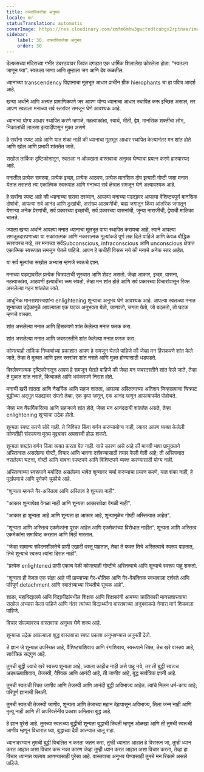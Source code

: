 ```yaml
---
title: वास्तविकतेचा अनुभव
locale: mr
statusTranslation: automatic
coverImage: https://res.cloudinary.com/xmfm6mhw3gwctndtcubgx2rptnae/image/upload/v1740337243/small_cover_educacion_fundamental_a051170f1c.webp
sidebar:
    label: 30. वास्तविकतेचा अनुभव
    order: 30
---
```

डेल्फसच्या मंदिराच्या गंभीर उंबरठ्यावर जिवंत दगडात एक धार्मिक शिलालेख कोरलेला होता: "स्वतःला जाणून घ्या". स्वतःला जाणा आणि तुम्हाला जग आणि देव कळतील.

ध्यानाच्या transcendency विज्ञानाचा मूलभूत आधार प्राचीन ग्रीक hierophants चा हा पवित्र आदर्श आहे.

खऱ्या अर्थाने आणि अत्यंत प्रामाणिकपणे जर आपण योग्य ध्यानाचा आधार स्थापित करू इच्छित असाल, तर आपण स्वतःला मनाच्या सर्व स्तरांवर समजून घेणे आवश्यक आहे.

ध्यानाचा योग्य आधार स्थापित करणे म्हणजे, महत्वाकांक्षा, स्वार्थ, भीती, द्वेष, मानसिक शक्तींचा लोभ, निकालांची लालसा इत्यादींपासून मुक्त असणे.

हे सर्वांना स्पष्ट आहे आणि यात शंका नाही की ध्यानाचा मूलभूत आधार स्थापित केल्यानंतर मन शांत होते आणि खोल आणि प्रभावी शांततेत जाते.

सखोल तार्किक दृष्टिकोनातून, स्वतःला न ओळखता वास्तवाचा अनुभव घेण्याचा प्रयत्न करणे हास्यास्पद आहे.

मनातील प्रत्येक समस्या, प्रत्येक इच्छा, प्रत्येक आठवण, प्रत्येक मानसिक दोष इत्यादी गोष्टी जशा मनात येतात तसतसे त्या एकात्मिक स्वरूपात आणि मनाच्या सर्व क्षेत्रात समजून घेणे अत्यावश्यक आहे.

हे सर्वांना स्पष्ट आहे की ध्यानाच्या सरावा दरम्यान, आपल्या मनाच्या पडद्यावर आपल्या वैशिष्ट्यपूर्ण मानसिक दोषांची, आपल्या सर्व आनंद आणि दुःखांची, असंख्य आठवणींची, बाह्य जगातून किंवा आंतरिक जगातून येणाऱ्या अनेक प्रेरणांची, सर्व प्रकारच्या इच्छांची, सर्व प्रकारच्या वासनांची, जुन्या नाराजीची, द्वेषाची मालिका चालते.

ज्याला खऱ्या अर्थाने आपल्या मनात ध्यानाचा मूलभूत पाया स्थापित करायचा आहे, त्याने आपल्या समजूतदारपणाच्या या सकारात्मक आणि नकारात्मक मूल्यांकडे पूर्ण लक्ष दिले पाहिजे आणि केवळ बौद्धिक स्तरावरच नव्हे, तर मनाच्या सर्वSubconscious, infraconscious आणि unconscious क्षेत्रात एकात्मिक स्वरूपात समजून घेतले पाहिजे. आपण हे कधीही विसरू नये की मनाचे अनेक स्तर आहेत.

या सर्व मूल्यांचा सखोल अभ्यास म्हणजे स्वतःचे ज्ञान.

मनाच्या पडद्यावरील प्रत्येक चित्रपटाची सुरुवात आणि शेवट असतो. जेव्हा आकार, इच्छा, वासना, महत्वाकांक्षा, आठवणी इत्यादींचा क्रम संपतो, तेव्हा मन शांत होते आणि सर्व प्रकारच्या विचारांपासून रिक्त असलेल्या गहन शांततेत जाते.

आधुनिक मानसशास्त्रज्ञांना enlightening शून्याचा अनुभव घेणे आवश्यक आहे. आपल्या स्वतःच्या मनात शून्याच्या उद्रेकामुळे आपल्याला एक घटक अनुभवता येतो, जाणवतो, जगता येतो, जो बदलतो, तो घटक म्हणजे वास्तव.

शांत असलेल्या मनात आणि हिंसकपणे शांत केलेल्या मनात फरक करा.

शांत असलेल्या मनात आणि जबरदस्तीने शांत केलेल्या मनात फरक करा.

कोणत्याही तार्किक निष्कर्षाच्या प्रकाशात आपण हे समजून घेतले पाहिजे की जेव्हा मन हिंसकपणे शांत केले जाते, तेव्हा ते मुळात आणि इतर स्तरांवर शांत नसते आणि मुक्त होण्यासाठी धडपडते.

विश्लेषणात्मक दृष्टिकोनातून आपण हे समजून घेतले पाहिजे की जेव्हा मन जबरदस्तीने शांत केले जाते, तेव्हा ते मुळात शांत नसते, किंचाळते आणि भयंकरपणे निराश होते.

मनाची खरी शांतता आणि नैसर्गिक आणि सहज शांतता, आपल्या अस्तित्वाच्या अतिशय जिव्हाळ्याचा चित्रपट बुद्धीच्या अद्भुत पडद्यावर संपतो तेव्हा, एक कृपा म्हणून, एक आनंद म्हणून आपल्यापर्यंत पोहोचते.

जेव्हा मन नैसर्गिकरित्या आणि सहजपणे शांत होते, जेव्हा मन आनंददायी शांततेत असते, तेव्हा enlightening शून्याचा उद्रेक होतो.

शून्यता स्पष्ट करणे सोपे नाही. ते निश्चित किंवा वर्णन करण्यायोग्य नाही, त्यावर आपण व्यक्त केलेली कोणतीही संकल्पना मुख्य मुद्द्यावर अयशस्वी होऊ शकते.

शून्यता शब्दांत वर्णन किंवा व्यक्त करता येत नाही. याचे कारण असे आहे की मानवी भाषा प्रामुख्याने अस्तित्वात असलेल्या गोष्टी, विचार आणि भावना दर्शवण्यासाठी तयार केली गेली आहे; ती अस्तित्वात नसलेल्या घटना, गोष्टी आणि भावना स्पष्टपणे आणि विशिष्टपणे व्यक्त करण्यासाठी योग्य नाही.

अस्तित्वाच्या स्वरूपाने मर्यादित असलेल्या भाषेत शून्यावर चर्चा करण्याचा प्रयत्न करणे, यात शंका नाही, हे मूर्खपणाचे आणि पूर्णपणे चुकीचे आहे.

"शून्यता म्हणजे गैर-अस्तित्व आणि अस्तित्व हे शून्यता नाही".

"आकार शून्यापेक्षा वेगळा नाही आणि शून्यता आकारापेक्षा वेगळी नाही".

"आकार हा शून्यता आहे आणि शून्यता हा आकार आहे, शून्यामुळेच गोष्टी अस्तित्वात आहेत".

"शून्यता आणि अस्तित्व एकमेकांना पूरक आहेत आणि एकमेकांच्या विरोधात नाहीत". शून्यता आणि अस्तित्व एकमेकांना समाविष्ट करतात आणि मिठी मारतात.

"जेव्हा सामान्य संवेदनशीलतेचे प्राणी एखादी वस्तू पाहतात, तेव्हा ते फक्त तिचे अस्तित्वाचे स्वरूप पाहतात, तिचे शून्याचे स्वरूप त्यांना दिसत नाही".

"प्रत्येक enlightened प्राणी एकाच वेळी कोणत्याही गोष्टीचे अस्तित्वाचे आणि शून्याचे स्वरूप पाहू शकतो.

"शून्यता ही केवळ एक संज्ञा आहे जी प्राण्यांच्या गैर-भौतिक आणि गैर-वैयक्तिक स्वभावाला दर्शवते आणि परिपूर्ण detachment आणि स्वातंत्र्याच्या स्थितीचे सूचक आहे".

शाळा, महाविद्यालये आणि विद्यापीठांमधील शिक्षक आणि शिक्षकांनी आमच्या क्रांतिकारी मानसशास्त्राचा सखोल अभ्यास केला पाहिजे आणि नंतर त्यांच्या विद्यार्थ्यांना वास्तवाच्या अनुभवाकडे नेणारा मार्ग शिकवला पाहिजे.

विचार संपल्यावरच वास्तवाचा अनुभव घेणे शक्य आहे.

शून्याचा उद्रेक आपल्याला शुद्ध वास्तवाचा स्पष्ट प्रकाश अनुभवण्यास अनुमती देतो.

ते ज्ञान जे शून्यात उपस्थित आहे, वैशिष्ट्यांशिवाय आणि रंगाशिवाय, स्वरूपाने रिक्त, तेच खरे वास्तव आहे, सार्वत्रिक सद्गुण आहे.

तुमची बुद्धी ज्याचे खरे स्वरूप शून्यता आहे, ज्याला काहीच नाही असे पाहू नये, तर ती बुद्धी स्वतःच अडथळ्याशिवाय, तेजस्वी, वैश्विक आणि आनंदी आहे, ती जाणीव आहे, बुद्ध सार्वत्रिक ज्ञानी आहे.

तुमची स्वतःची रिक्त जाणीव आणि तेजस्वी आणि आनंदी बुद्धी अविभाज्य आहेत. त्यांचे मिलन धर्म-काय आहे; परिपूर्ण ज्ञानाची स्थिती.

तुमची स्वतःची तेजस्वी जाणीव, शून्यता आणि तेजाच्या महान देहापासून अविभाज्य, तिला जन्म नाही आणि मृत्यू नाही आणि ती अपरिवर्तनीय प्रकाश अमितारा बुद्ध आहे.

हे ज्ञान पुरेसे आहे. तुमच्या स्वतःच्या बुद्धीची शून्यता बुद्धाची स्थिती म्हणून ओळखा आणि ती तुमची स्वतःची जाणीव म्हणून विचारात घ्या, बुद्धाच्या दैवी आत्म्यात चालू राहा.

ध्यानादरम्यान तुमची बुद्धी विचलित न करता जतन करा, तुम्ही ध्यानात आहात हे विसरून जा, तुम्ही ध्यान करत आहात असा विचार करू नका कारण जेव्हा तुम्ही ध्यान करत आहात असा विचार करता, तेव्हा हा विचार ध्यानात व्यत्यय आणण्यासाठी पुरेसा आहे. वास्तवाचा अनुभव घेण्यासाठी तुमचे मन रिकामे असले पाहिजे.

